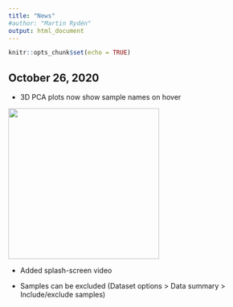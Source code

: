 ```yaml
---
title: "News"
#author: "Martin Rydén"
output: html_document
---
```


```r
knitr::opts_chunk$set(echo = TRUE)
```

## October 26, 2020

* 3D PCA plots now show sample names on hover

![](../img/pca3dlabel.png){width=300px}

* Added splash-screen video

* Samples can be excluded (Dataset options > Data summary > Include/exclude samples)